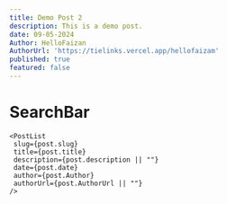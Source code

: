 ```yaml
---
title: Demo Post 2
description: This is a demo post.
date: 09-05-2024
Author: HelloFaizan
AuthorUrl: 'https://tielinks.vercel.app/hellofaizam'
published: true
featured: false
---
```


# SearchBar

```tsx {2} showLineNumbers
<PostList
 slug={post.slug}
 title={post.title}
 description={post.description || ""}
 date={post.date}
 author={post.Author}
 authorUrl={post.AuthorUrl || ""}
/>
```
